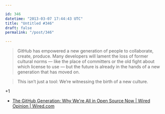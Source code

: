 ```yaml
---

id: 346
datetime: "2013-03-07 17:44:43 UTC"
title: "Untitled #346"
draft: false
permalink: "/post/346"

---
```


> GitHub has empowered a new generation of people to collaborate, create, produce. Many developers will lament the loss of former cultural norms — like the place of committers or the old fight about which license to use — but the future is already in the hands of a new generation that has moved on.

> This isn’t just a tool: We’re witnessing the birth of a new culture.

+1 

 
 * [The GitHub Generation: Why We're All in Open Source Now | Wired Opinion | Wired.com](http://www.wired.com/opinion/2013/03/github/)




